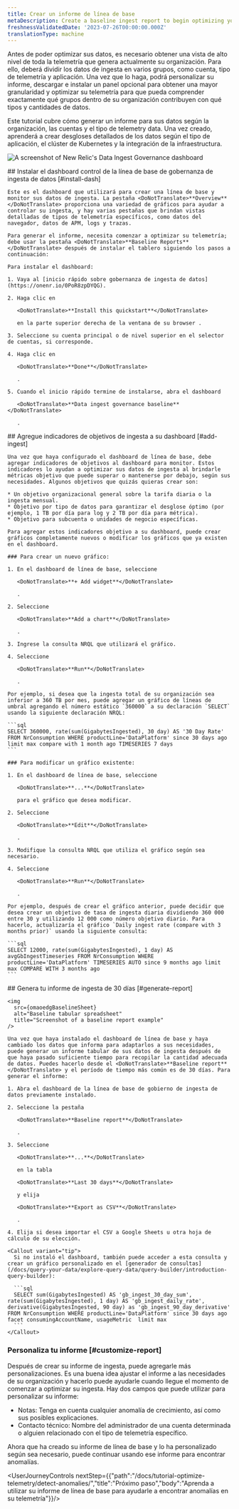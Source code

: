 ```yaml
---
title: Crear un informe de línea de base
metaDescription: Create a baseline ingest report to begin optimizing your data.
freshnessValidatedDate: '2023-07-26T00:00:00.000Z'
translationType: machine
---
```




Antes de poder optimizar sus datos, es necesario obtener una vista de alto nivel de toda la telemetría que genera actualmente su organización. Para ello, deberá dividir los datos de ingesta en varios grupos, como cuenta, tipo de telemetría y aplicación. Una vez que lo haga, podrá personalizar su informe, descargar e instalar un panel opcional para obtener una mayor granularidad y optimizar su telemetría para que pueda comprender exactamente qué grupos dentro de su organización contribuyen con qué tipos y cantidades de datos.

Este tutorial cubre cómo generar un informe para sus datos según la organización, las cuentas y el tipo de telemetry data. Una vez creado, aprenderá a crear desgloses detallados de los datos según el tipo de aplicación, el clúster de Kubernetes y la integración de la infraestructura.

<img
  title="Data Ingest Dash"
  alt="A screenshot of New Relic's Data Ingest Governance dashboard"
  src={omaoedgIngestDash}
/>

<Steps>
  <Step>
    ## Instalar el dashboard control de la línea de base de gobernanza de ingesta de datos [#install-dash]

    Este es el dashboard que utilizará para crear una línea de base y monitor sus datos de ingesta. La pestaña <DoNotTranslate>**Overview**</DoNotTranslate> proporciona una variedad de gráficos para ayudar a controlar su ingesta, y hay varias pestañas que brindan vistas detalladas de tipos de telemetría específicos, como datos del navegador, datos de APM, logs y trazas.

    Para generar el informe, necesita comenzar a optimizar su telemetría; debe usar la pestaña <DoNotTranslate>**Baseline Reports**</DoNotTranslate> después de instalar el tablero siguiendo los pasos a continuación:

    Para instalar el dashboard:

    1. Vaya al [inicio rápido sobre gobernanza de ingesta de datos](https://onenr.io/0PoR8zpDYQG).

    2. Haga clic en

       <DoNotTranslate>**Install this quickstart**</DoNotTranslate>

       en la parte superior derecha de la ventana de su browser .

    3. Seleccione su cuenta principal o de nivel superior en el selector de cuentas, si corresponde.

    4. Haga clic en

       <DoNotTranslate>**Done**</DoNotTranslate>

       .

    5. Cuando el inicio rápido termine de instalarse, abra el dashboard

       <DoNotTranslate>**Data ingest governance baseline**</DoNotTranslate>

       .
  </Step>

  <Step>
    ## Agregue indicadores de objetivos de ingesta a su dashboard [#add-ingest]

    Una vez que haya configurado el dashboard de línea de base, debe agregar indicadores de objetivos al dashboard para monitor. Estos indicadores lo ayudan a optimizar sus datos de ingesta al brindarle métricas objetivo que puede superar o mantenerse por debajo, según sus necesidades. Algunos objetivos que quizás quieras crear son:

    * Un objetivo organizacional general sobre la tarifa diaria o la ingesta mensual.
    * Objetivo por tipo de datos para garantizar el desglose óptimo (por ejemplo, 1 TB por día para log y 2 TB por día para métrica).
    * Objetivo para subcuenta o unidades de negocio específicas.

    Para agregar estos indicadores objetivo a su dashboard, puede crear gráficos completamente nuevos o modificar los gráficos que ya existen en el dashboard.

    ### Para crear un nuevo gráfico:

    1. En el dashboard de línea de base, seleccione

       <DoNotTranslate>**+ Add widget**</DoNotTranslate>

       .

    2. Seleccione

       <DoNotTranslate>**Add a chart**</DoNotTranslate>

       .

    3. Ingrese la consulta NRQL que utilizará el gráfico.

    4. Seleccione

       <DoNotTranslate>**Run**</DoNotTranslate>

       .

    Por ejemplo, si desea que la ingesta total de su organización sea inferior a 360 TB por mes, puede agregar un gráfico de líneas de umbral agregando el número estático `360000` a su declaración `SELECT` usando la siguiente declaración NRQL:

    ```sql
    SELECT 360000, rate(sum(GigabytesIngested), 30 day) AS '30 Day Rate' FROM NrConsumption WHERE productLine='DataPlatform' since 30 days ago limit max compare with 1 month ago TIMESERIES 7 days
    ```

    ### Para modificar un gráfico existente:

    1. En el dashboard de línea de base, seleccione

       <DoNotTranslate>**...**</DoNotTranslate>

       para el gráfico que desea modificar.

    2. Seleccione

       <DoNotTranslate>**Edit**</DoNotTranslate>

       .

    3. Modifique la consulta NRQL que utiliza el gráfico según sea necesario.

    4. Seleccione

       <DoNotTranslate>**Run**</DoNotTranslate>

       .

    Por ejemplo, después de crear el gráfico anterior, puede decidir que desea crear un objetivo de tasa de ingesta diaria dividiendo 360 000 entre 30 y utilizando 12 000 como número objetivo diario. Para hacerlo, actualizaría el gráfico `Daily ingest rate (compare with 3 months prior)` usando la siguiente consulta:

    ```sql
    SELECT 12000, rate(sum(GigabytesIngested), 1 day) AS avgGbIngestTimeseries FROM NrConsumption WHERE productLine='DataPlatform' TIMESERIES AUTO since 9 months ago limit max COMPARE WITH 3 months ago
    ```
  </Step>

  <Step>
    ## Genera tu informe de ingesta de 30 días [#generate-report]

    <img
      src={omaoedgBaselineSheet}
      alt="Baseline tabular spreadsheet"
      title="Screenshot of a baseline report example"
    />

    Una vez que haya instalado el dashboard de línea de base y haya cambiado los datos que informa para adaptarlos a sus necesidades, puede generar un informe tabular de sus datos de ingesta después de que haya pasado suficiente tiempo para recopilar la cantidad adecuada de datos. Puedes hacerlo desde el <DoNotTranslate>**Baseline report**</DoNotTranslate> y el período de tiempo más común es de 30 días. Para generar el informe:

    1. Abra el dashboard de la línea de base de gobierno de ingesta de datos previamente instalado.

    2. Seleccione la pestaña

       <DoNotTranslate>**Baseline report**</DoNotTranslate>

       .

    3. Seleccione

       <DoNotTranslate>**...**</DoNotTranslate>

       en la tabla

       <DoNotTranslate>**Last 30 days**</DoNotTranslate>

       y elija

       <DoNotTranslate>**Export as CSV**</DoNotTranslate>

       .

    4. Elija si desea importar el CSV a Google Sheets u otra hoja de cálculo de su elección.

    <Callout variant="tip">
      Si no instaló el dashboard, también puede acceder a esta consulta y crear un gráfico personalizado en el [generador de consultas](/docs/query-your-data/explore-query-data/query-builder/introduction-query-builder):

      ```sql
      SELECT sum(GigabytesIngested) AS 'gb_ingest_30_day_sum', rate(sum(GigabytesIngested), 1 day) AS 'gb_ingest_daily_rate', derivative(GigabytesIngested, 90 day) as 'gb_ingest_90_day_derivative' FROM NrConsumption WHERE productLine='DataPlatform' since 30 days ago facet consumingAccountName, usageMetric  limit max
      ```
    </Callout>
  </Step>
</Steps>

### Personaliza tu informe [#customize-report]

Después de crear su informe de ingesta, puede agregarle más personalizaciones. Es una buena idea ajustar el informe a las necesidades de su organización y hacerlo puede ayudarle cuando llegue el momento de comenzar a optimizar su ingesta. Hay dos campos que puede utilizar para personalizar su informe:

* Notas: Tenga en cuenta cualquier anomalía de crecimiento, así como sus posibles explicaciones.
* Contacto técnico: Nombre del administrador de una cuenta determinada o alguien relacionado con el tipo de telemetría específico.

Ahora que ha creado su informe de línea de base y lo ha personalizado según sea necesario, puede continuar usando ese informe para encontrar anomalías.

<UserJourneyControls nextStep={{"path":"/docs/tutorial-optimize-telemetry/detect-anomalies/","title":"Próximo paso","body":"Aprenda a utilizar su informe de línea de base para ayudarle a encontrar anomalías en su telemetría"}}/>